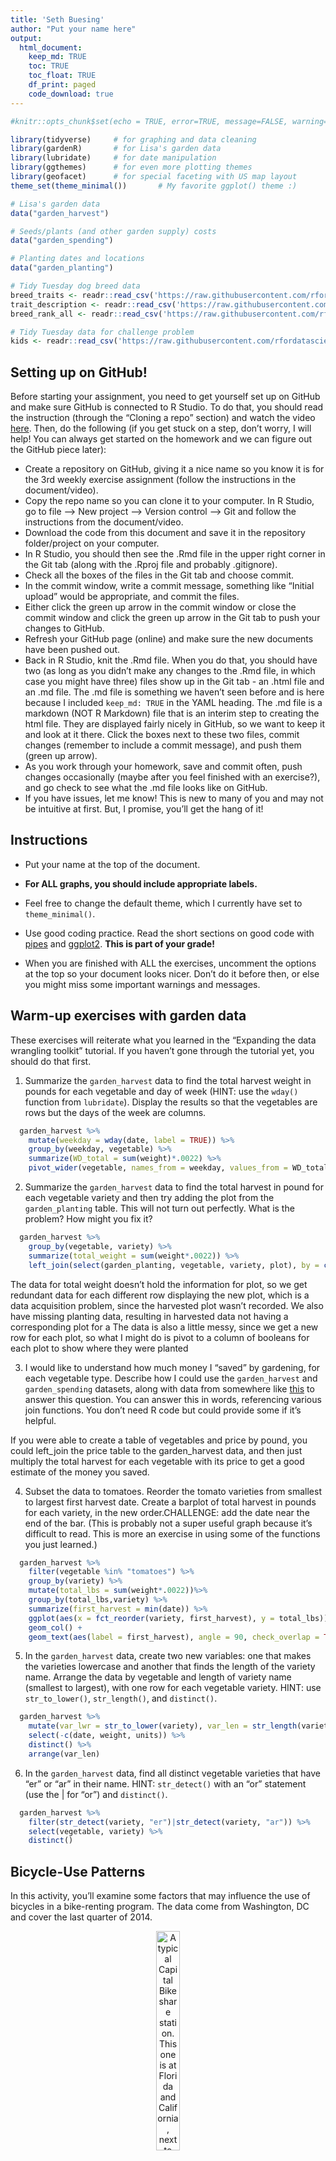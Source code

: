 ```yaml
---
title: 'Seth Buesing'
author: "Put your name here"
output: 
  html_document:
    keep_md: TRUE
    toc: TRUE
    toc_float: TRUE
    df_print: paged
    code_download: true
---
```



```r
#knitr::opts_chunk$set(echo = TRUE, error=TRUE, message=FALSE, warning=FALSE)
```

```r
library(tidyverse)     # for graphing and data cleaning
library(gardenR)       # for Lisa's garden data
library(lubridate)     # for date manipulation
library(ggthemes)      # for even more plotting themes
library(geofacet)      # for special faceting with US map layout
theme_set(theme_minimal())       # My favorite ggplot() theme :)
```

```r
# Lisa's garden data
data("garden_harvest")

# Seeds/plants (and other garden supply) costs
data("garden_spending")

# Planting dates and locations
data("garden_planting")

# Tidy Tuesday dog breed data
breed_traits <- readr::read_csv('https://raw.githubusercontent.com/rfordatascience/tidytuesday/master/data/2022/2022-02-01/breed_traits.csv')
trait_description <- readr::read_csv('https://raw.githubusercontent.com/rfordatascience/tidytuesday/master/data/2022/2022-02-01/trait_description.csv')
breed_rank_all <- readr::read_csv('https://raw.githubusercontent.com/rfordatascience/tidytuesday/master/data/2022/2022-02-01/breed_rank.csv')

# Tidy Tuesday data for challenge problem
kids <- readr::read_csv('https://raw.githubusercontent.com/rfordatascience/tidytuesday/master/data/2020/2020-09-15/kids.csv')
```

## Setting up on GitHub!

Before starting your assignment, you need to get yourself set up on GitHub and make sure GitHub is connected to R Studio. To do that, you should read the instruction (through the "Cloning a repo" section) and watch the video [here](https://github.com/llendway/github_for_collaboration/blob/master/github_for_collaboration.md). Then, do the following (if you get stuck on a step, don't worry, I will help! You can always get started on the homework and we can figure out the GitHub piece later):

* Create a repository on GitHub, giving it a nice name so you know it is for the 3rd weekly exercise assignment (follow the instructions in the document/video).  
* Copy the repo name so you can clone it to your computer. In R Studio, go to file --> New project --> Version control --> Git and follow the instructions from the document/video.  
* Download the code from this document and save it in the repository folder/project on your computer.  
* In R Studio, you should then see the .Rmd file in the upper right corner in the Git tab (along with the .Rproj file and probably .gitignore).  
* Check all the boxes of the files in the Git tab and choose commit.  
* In the commit window, write a commit message, something like "Initial upload" would be appropriate, and commit the files.  
* Either click the green up arrow in the commit window or close the commit window and click the green up arrow in the Git tab to push your changes to GitHub.  
* Refresh your GitHub page (online) and make sure the new documents have been pushed out.  
* Back in R Studio, knit the .Rmd file. When you do that, you should have two (as long as you didn't make any changes to the .Rmd file, in which case you might have three) files show up in the Git tab - an .html file and an .md file. The .md file is something we haven't seen before and is here because I included `keep_md: TRUE` in the YAML heading. The .md file is a markdown (NOT R Markdown) file that is an interim step to creating the html file. They are displayed fairly nicely in GitHub, so we want to keep it and look at it there. Click the boxes next to these two files, commit changes (remember to include a commit message), and push them (green up arrow).  
* As you work through your homework, save and commit often, push changes occasionally (maybe after you feel finished with an exercise?), and go check to see what the .md file looks like on GitHub.  
* If you have issues, let me know! This is new to many of you and may not be intuitive at first. But, I promise, you'll get the hang of it! 



## Instructions

* Put your name at the top of the document. 

* **For ALL graphs, you should include appropriate labels.** 

* Feel free to change the default theme, which I currently have set to `theme_minimal()`. 

* Use good coding practice. Read the short sections on good code with [pipes](https://style.tidyverse.org/pipes.html) and [ggplot2](https://style.tidyverse.org/ggplot2.html). **This is part of your grade!**

* When you are finished with ALL the exercises, uncomment the options at the top so your document looks nicer. Don't do it before then, or else you might miss some important warnings and messages.


## Warm-up exercises with garden data

These exercises will reiterate what you learned in the "Expanding the data wrangling toolkit" tutorial. If you haven't gone through the tutorial yet, you should do that first.

  1. Summarize the `garden_harvest` data to find the total harvest weight in pounds for each vegetable and day of week (HINT: use the `wday()` function from `lubridate`). Display the results so that the vegetables are rows but the days of the week are columns.

```r
  garden_harvest %>% 
    mutate(weekday = wday(date, label = TRUE)) %>% 
    group_by(weekday, vegetable) %>% 
    summarize(WD_total = sum(weight)*.0022) %>% 
    pivot_wider(vegetable, names_from = weekday, values_from = WD_total, values_fill = 0)
```

  2. Summarize the `garden_harvest` data to find the total harvest in pound for each vegetable variety and then try adding the plot from the `garden_planting` table. This will not turn out perfectly. What is the problem? How might you fix it?

```r
  garden_harvest %>% 
    group_by(vegetable, variety) %>% 
    summarize(total_weight = sum(weight*.0022)) %>% 
    left_join(select(garden_planting, vegetable, variety, plot), by = c("vegetable","variety"))
```
The data for total weight doesn't hold the information for plot, so we get redundant data for each different row displaying the new plot, which is a data acquisition problem, since the harvested plot wasn't recorded. We also have missing planting data, resulting in harvested data not having a corresponding plot for a
The data is also a little messy, since we get a new row for each plot, so what I might do is pivot to a column of booleans for each plot to show where they were planted



  3. I would like to understand how much money I "saved" by gardening, for each vegetable type. Describe how I could use the `garden_harvest` and `garden_spending` datasets, along with data from somewhere like [this](https://products.wholefoodsmarket.com/search?sort=relevance&store=10542) to answer this question. You can answer this in words, referencing various join functions. You don't need R code but could provide some if it's helpful.

If you were able to create a table of vegetables and price by pound, you could left_join the price table to the garden_harvest data, and then just multiply the total harvest for each vegetable with its price to get a good estimate of the money you saved.

  4. Subset the data to tomatoes. Reorder the tomato varieties from smallest to largest first harvest date. Create a barplot of total harvest in pounds for each variety, in the new order.CHALLENGE: add the date near the end of the bar. (This is probably not a super useful graph because it's difficult to read. This is more an exercise in using some of the functions you just learned.)

```r
  garden_harvest %>% 
    filter(vegetable %in% "tomatoes") %>% 
    group_by(variety) %>%
    mutate(total_lbs = sum(weight*.0022))%>%
    group_by(total_lbs,variety) %>% 
    summarize(first_harvest = min(date)) %>% 
    ggplot(aes(x = fct_reorder(variety, first_harvest), y = total_lbs)) +
    geom_col() +
    geom_text(aes(label = first_harvest), angle = 90, check_overlap = TRUE, hjust = -.2)
```

  5. In the `garden_harvest` data, create two new variables: one that makes the varieties lowercase and another that finds the length of the variety name. Arrange the data by vegetable and length of variety name (smallest to largest), with one row for each vegetable variety. HINT: use `str_to_lower()`, `str_length()`, and `distinct()`.
  
```r
  garden_harvest %>% 
    mutate(var_lwr = str_to_lower(variety), var_len = str_length(variety))  %>% 
    select(-c(date, weight, units)) %>% 
    distinct() %>% 
    arrange(var_len)
```

  6. In the `garden_harvest` data, find all distinct vegetable varieties that have "er" or "ar" in their name. HINT: `str_detect()` with an "or" statement (use the | for "or") and `distinct()`.

```r
  garden_harvest %>% 
    filter(str_detect(variety, "er")|str_detect(variety, "ar")) %>% 
    select(vegetable, variety) %>% 
    distinct()
```


## Bicycle-Use Patterns

In this activity, you'll examine some factors that may influence the use of bicycles in a bike-renting program.  The data come from Washington, DC and cover the last quarter of 2014.

<center>

![A typical Capital Bikeshare station. This one is at Florida and California, next to Pleasant Pops.](https://www.macalester.edu/~dshuman1/data/112/bike_station.jpg){width="30%"}


![One of the vans used to redistribute bicycles to different stations.](https://www.macalester.edu/~dshuman1/data/112/bike_van.jpg){width="30%"}

</center>

Two data tables are available:

- `Trips` contains records of individual rentals
- `Stations` gives the locations of the bike rental stations

Here is the code to read in the data. We do this a little differently than usual, which is why it is included here rather than at the top of this file. To avoid repeatedly re-reading the files, start the data import chunk with `{r cache = TRUE}` rather than the usual `{r}`.

```r
data_site <- 
  "https://www.macalester.edu/~dshuman1/data/112/2014-Q4-Trips-History-Data.rds" 
Trips <- readRDS(gzcon(url(data_site)))
Stations<-read_csv("http://www.macalester.edu/~dshuman1/data/112/DC-Stations.csv")
```

**NOTE:** The `Trips` data table is a random subset of 10,000 trips from the full quarterly data. Start with this small data table to develop your analysis commands. **When you have this working well, you should access the full data set of more than 600,000 events by removing `-Small` from the name of the `data_site`.**

### Temporal patterns

It's natural to expect that bikes are rented more at some times of day, some days of the week, some months of the year than others. The variable `sdate` gives the time (including the date) that the rental started. Make the following plots and interpret them:

  7. A density plot, which is a smoothed out histogram, of the events versus `sdate`. Use `geom_density()`.
  
```r
  Trips %>% 
    ggplot(aes(x=sdate)) +
    geom_density()
```
  
  8. A density plot of the events versus time of day.  You can use `mutate()` with `lubridate`'s  `hour()` and `minute()` functions to extract the hour of the day and minute within the hour from `sdate`. Hint: A minute is 1/60 of an hour, so create a variable where 3:30 is 3.5 and 3:45 is 3.75.
  
```r
  Trips %>% 
    mutate(timeday = hour(sdate) + 1/60*minute(sdate)) %>% 
    ggplot(aes(x = timeday)) +
    geom_density()
```
  
  9. A bar graph of the events versus day of the week. Put day on the y-axis.
  
```r
  Trips %>% 
    ggplot(aes(y = (wday(sdate, label = TRUE)))) +
      geom_bar()
```
  
  10. Facet your graph from exercise 8. by day of the week. Is there a pattern?
  
```r
  Trips %>% 
    mutate(timeday = hour(sdate) + 1/60*minute(sdate)) %>% 
    ggplot(aes(x = timeday)) +
    geom_density() +
    facet_wrap(vars(wday(sdate, label = TRUE)))
```

We can clearly see where people were commuting in the two peaks in the morning and the afternoon of weekdays. For weekends there is obviously a more even distribution because people have freer schedules.
  
The variable `client` describes whether the renter is a regular user (level `Registered`) or has not joined the bike-rental organization (`Causal`). The next set of exercises investigate whether these two different categories of users show different rental behavior and how `client` interacts with the patterns you found in the previous exercises. 

  11. Change the graph from exercise 10 to set the `fill` aesthetic for `geom_density()` to the `client` variable. You should also set `alpha = .5` for transparency and `color=NA` to suppress the outline of the density function.
  
```r
Trips %>% 
    mutate(timeday = hour(sdate) + 1/60*minute(sdate)) %>% 
    ggplot(aes(x = timeday)) +
    geom_density(aes(fill = client), alpha = .5, color = NA) +
    facet_wrap(vars(wday(sdate, label = TRUE)))
```

  12. Change the previous graph by adding the argument `position = position_stack()` to `geom_density()`. In your opinion, is this better or worse in terms of telling a story? What are the advantages/disadvantages of each?
  
```r
  Trips %>% 
    mutate(timeday = hour(sdate) + 1/60*minute(sdate)) %>% 
    ggplot(aes(x = timeday)) +
    geom_density(aes(fill = client), alpha = .5, color = NA, position = position_stack()) +
    facet_wrap(vars(wday(sdate, label = TRUE)))
```

This is a lot worse. For one, the distribution is no longer normalized. When we separated into 2 density plots for registered and casual clients, each one was individually normalized for each client-base, so when we add them back up we get misrepresentation. Imagine if 90% of the trips were registered clients, and 10% were the casual clients. We would expect the stacked graphs to show the overall data for all trips, but if the 10% of casual clients all rode at one time, it would greatly skew the stacked graph, even if all the registered clients rode at some other time. It's the same reason the electoral college needs to go.
We can fix the normalization issue relatively easily though, since R already has built in functionality

```r
  Trips %>% 
    mutate(timeday = hour(sdate) + 1/60*minute(sdate)) %>% 
    ggplot(aes(x = timeday, after_stat(count))) +
    geom_density(aes(fill = client), alpha = .5, color = NA, position = position_stack()) +
    facet_wrap(vars(wday(sdate, label = TRUE)))
```

The problem now is that we have the total count instead of the distribution density, and I don't yet know how I can change the scale of counting by a factor of 1/n(). 
  
  13. In this graph, go back to using the regular density plot (without `position = position_stack()`). Add a new variable to the dataset called `weekend` which will be "weekend" if the day is Saturday or Sunday and  "weekday" otherwise (HINT: use the `ifelse()` function and the `wday()` function from `lubridate`). Then, update the graph from the previous problem by faceting on the new `weekend` variable. 
  
```r
  Trips %>% 
    mutate(timeday = hour(sdate) + 1/60*minute(sdate), weekend = ifelse(wday(sdate) != c(1,7), "Weekday", "Weekend")) %>% 
    ggplot(aes(x = timeday)) +
    geom_density(aes(fill = client), alpha = .5, color = NA) +
    facet_wrap(vars(weekend))
```
  
  14. Change the graph from the previous problem to facet on `client` and fill with `weekday`. What information does this graph tell you that the previous didn't? Is one graph better than the other?
  
```r
  Trips %>% 
    mutate(timeday = hour(sdate) + 1/60*minute(sdate)) %>% 
    ggplot(aes(x = timeday)) +
    geom_density(aes(fill = wday(sdate, label = TRUE)), alpha = .5, color = NA) +
    facet_wrap(vars(client))
```

It further confirms the suspicion that the registered users have "typical" 9-5 jobs, since we can see that their behavior picks up during the day on the weekends, which the causal riders' doesn't. Other than just this purpose this graph is not very effective, because the many different colors heavily obfuscates any single day's information past the first few colors in the foreground.
  
### Spatial patterns

  15. Use the latitude and longitude variables in `Stations` to make a visualization of the total number of departures from each station in the `Trips` data. Use either color or size to show the variation in number of departures. We will improve this plot next week when we learn about maps!
  
```r
  usage_map <- left_join(Trips, select(Stations, name, lat, long),
            by= c("sstation" = "name")) %>% 
    group_by(sstation) %>% 
    mutate(n = n()) 
  usage_map %>% 
    ggplot(aes(x = long, y = lat)) +
      geom_point(aes(size = n, color = n))
  
```
  
  16. Only 14.4% of the trips in our data are carried out by casual users. Create a plot that shows which area(s) have stations with a much higher percentage of departures by casual users. What patterns do you notice? (Again, we'll improve this next week when we learn about maps).
  
```r
    usage_map <- left_join(Trips, select(Stations, name, lat, long),
            by= c("sstation" = "name")) %>% 
    group_by(sstation) %>% 
    mutate(n = n()) %>% 
    group_by(sstation) %>% 
    mutate(casual_prop = sum(client == "Casual")/n()) %>% 
    group_by(sstation, client) %>% 
    mutate(casual_count = n())
  usage_map %>% 
    ggplot(aes(x = long, y = lat)) +
      geom_point(aes(size = casual_count, color = casual_prop))
```
  
**DID YOU REMEMBER TO GO BACK AND CHANGE THIS SET OF EXERCISES TO THE LARGER DATASET? IF NOT, DO THAT NOW.**

## Dogs!

In this section, we'll use the data from 2022-02-01 Tidy Tuesday. If you didn't use that data or need a little refresher on it, see the [website](https://github.com/rfordatascience/tidytuesday/blob/master/data/2022/2022-02-01/readme.md).

  17. The final product of this exercise will be a graph that has breed on the y-axis and the sum of the numeric ratings in the `breed_traits` dataset on the x-axis, with a dot for each rating. First, create a new dataset called `breed_traits_total` that has two variables -- `Breed` and `total_rating`. The `total_rating` variable is the sum of the numeric ratings in the `breed_traits` dataset (we'll use this dataset again in the next problem). Then, create the graph just described. Omit Breeds with a `total_rating` of 0 and order the Breeds from highest to lowest ranked. You may want to adjust the `fig.height` and `fig.width` arguments inside the code chunk options (eg. `{r, fig.height=8, fig.width=4}`) so you can see things more clearly - check this after you knit the file to assure it looks like what you expected.

```{r, fig.height=8, fig.width=4}}
  total_rating_tbl <- breed_traits %>%
    group_by(Breed) %>% 
    select(-c( "Coat Type", "Coat Length")) %>% 
    pivot_longer(-Breed,names_to = "Trait", values_to = "Score") %>% 
    group_by(Breed) %>% 
    summarize(total_rating = sum(Score))

  breed_traits_total <- breed_traits %>% 
    group_by(Breed) %>% 
    select(-c("Coat Type", "Coat Length")) %>% 
    left_join(total_rating_tbl, by = "Breed") %>% 
    filter(total_rating != 0) %>% 
    arrange(desc(total_rating))

  breed_traits_total %>% 
    ggplot(aes(y = fct_reorder(Breed, total_rating), x = total_rating)) +
    geom_point()
```
When you said a dot for each rating, did you mean a dot for each total ie. one dot per breed? I'm just a little confused because while by my reading that's what you're asking, I would assume we wouldn't want to use points as much as bars for this type of plot.

  18. The final product of this exercise will be a graph with the top-20 dogs in total ratings (from previous problem) on the y-axis, year on the x-axis, and points colored by each breed's ranking for that year (from the `breed_rank_all` dataset). The points within each breed will be connected by a line, and the breeds should be arranged from the highest median rank to lowest median rank ("highest" is actually the smallest numer, eg. 1 = best). After you're finished, think of AT LEAST one thing you could you do to make this graph better. HINTS: 1. Start with the `breed_rank_all` dataset and pivot it so year is a variable. 2. Use the `separate()` function to get year alone, and there's an extra argument in that function that can make it numeric. 3. For both datasets used, you'll need to `str_squish()` Breed before joining. 
  
```r
  total_rating_tbl <- breed_traits %>%
    mutate(Breed_rect = str_squish(Breed)) %>% 
    group_by(Breed_rect) %>% 
    select(-c("Breed", "Coat Type", "Coat Length")) %>% 
    pivot_longer(-Breed_rect,names_to = "Trait", values_to = "Score") %>% 
    group_by(Breed_rect) %>% 
    summarize(total_rating = sum(Score)) %>%
    slice_max(total_rating, n = 20) 

  breed_rank_all %>%
    mutate(Breed_rect = str_squish(Breed)) %>% 
    select(-c("Breed", "links", "Image")) %>% 
    pivot_longer(c("2013 Rank" : "2020 Rank"), names_to = "year_rank", values_to = "rank") %>% 
    separate(year_rank, into = c("year")) %>% 
    right_join(total_rating_tbl, by = "Breed_rect") %>%
    group_by(Breed_rect) %>% 
    mutate(med_rank = median(rank)) %>% 
    arrange(med_rank) %>% 
  ggplot(aes(y = fct_reorder(Breed_rect, med_rank, .desc = TRUE), x = year)) +
    geom_point(aes(color = rank), size = 5) +
    geom_hline(yintercept = c("Miniature American Shepherd", "Retrievers (Labrador)", "German Shepherd Dogs", "Poodles", "Yorkshire Terriers", "Pointers (German Shorthaired)", "Miniature Schnauzers", "Shetland Sheepdogs", "Bernese Mountain Dogs", "Vizslas", "Weimaraners", "Portuguese Water Dogs", "Papillons", "Samoyeds", "Wirehaired Pointing Griffons", "Setters (Irish)", "Keeshonden", "Retrievers (Flat-Coated)", "Leonbergers", "Treeing Walker Coonhounds")) +
    scale_color_continuous()
```

This graph has the order messed up because of the NA values for the Miniature American Shepherd. I think this graph would be better if it was faceted along the breed, and the ratings were put on the y axis, because it's hard to get any of the fine trends with the low resolution of the color scale.


  
  19. Create your own! Requirements: use a `join` or `pivot` function (or both, if you'd like), a `str_XXX()` function, and a `fct_XXX()` function to create a graph using any of the dog datasets. One suggestion is to try to improve the graph you created for the Tidy Tuesday assignment. If you want an extra challenge, find a way to use the dog images in the `breed_rank_all` file - check out the `ggimage` library and [this resource](https://wilkelab.org/ggtext/) for putting images as labels.
  
```r
  total_rating_tbl <- breed_traits %>%
    mutate(Breed_rect = str_squish(Breed)) %>% 
    group_by(Breed_rect) %>% 
    select(-c("Breed", "Coat Type", "Coat Length")) %>% 
    pivot_longer(-Breed_rect,names_to = "Trait", values_to = "Score") %>% 
    group_by(Breed_rect) %>% 
    summarize(total_rating = sum(Score)) %>%
    slice_max(total_rating, n = 20) 

  breed_rank_all %>%
    mutate(Breed_rect = str_squish(Breed)) %>% 
    select(-c("Breed", "links", "Image")) %>% 
    pivot_longer(c("2013 Rank" : "2020 Rank"), names_to = "year_rank", values_to = "rank") %>% 
    separate(year_rank, into = c("year")) %>% 
    right_join(total_rating_tbl, by = "Breed_rect") %>% 
    select(Breed_rect, year, rank) %>% 
    group_by(Breed_rect) %>% 
    mutate(deviation = sd(rank)) %>% 
    ggplot(aes(y = fct_reorder(Breed_rect, str_length(Breed_rect)), x = deviation)) +
    geom_col()
    
    
```
  
## GitHub link

  20. Below, provide a link to your GitHub page with this set of Weekly Exercises. Specifically, if the name of the file is 03_exercises.Rmd, provide a link to the 03_exercises.md file, which is the one that will be most readable on GitHub. 

[GitHub](https://github.com/COEPLeader/Exercise-3/blob/main/03_exercises.md)

## Challenge problem! 

This problem uses the data from the Tidy Tuesday competition this week, `kids`. If you need to refresh your memory on the data, read about it [here](https://github.com/rfordatascience/tidytuesday/blob/master/data/2020/2020-09-15/readme.md). 

  21. In this exercise, you are going to try to replicate the graph below, created by Georgios Karamanis. I'm sure you can find the exact code on GitHub somewhere, but **DON'T DO THAT!** You will only be graded for putting an effort into this problem. So, give it a try and see how far you can get without doing too much googling. HINT: use `facet_geo()`. The graphic won't load below since it came from a location on my computer. So, you'll have to reference the original html on the moodle page to see it.
```r
#![](kids_data_karamanis.jpeg)
```

**DID YOU REMEMBER TO UNCOMMENT THE OPTIONS AT THE TOP?**
